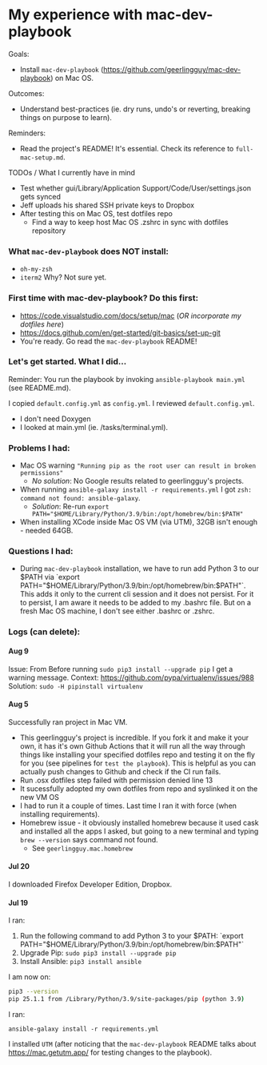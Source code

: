 # My experience with mac-dev-playbook

Goals:
- Install `mac-dev-playbook` (https://github.com/geerlingguy/mac-dev-playbook) on Mac OS.

Outcomes:
- Understand best-practices (ie. dry runs, undo's or reverting, breaking things on purpose to learn).

Reminders:
- Read the project's README! It's essential. Check its reference to `full-mac-setup.md`.

TODOs / What I currently have in mind
- Test whether gui/Library/Application Support/Code/User/settings.json gets synced
- Jeff uploads his shared SSH private keys to Dropbox
- After testing this on Mac OS, test dotfiles repo
  - Find a way to keep host Mac OS .zshrc in sync with dotfiles repository

### What `mac-dev-playbook` does NOT install:
- `oh-my-zsh`
- `iterm2`
Why? Not sure yet.

### First time with mac-dev-playbook? Do this first:

- https://code.visualstudio.com/docs/setup/mac (*OR incorporate my dotfiles here*)
- https://docs.github.com/en/get-started/git-basics/set-up-git
- You're ready. Go read the `mac-dev-playbook` README!

### Let's get started. What I did...

Reminder: You run the playbook by invoking `ansible-playbook main.yml` (see README.md).

I copied `default.config.yml` as `config.yml`. I reviewed `default.config.yml`.
- I don't need Doxygen
- I looked at main.yml (ie. /tasks/terminal.yml).

### Problems I had:
- Mac OS warning `"Running pip as the root user can result in broken permissions"`
	- *No solution*: No Google results related to geerlingguy's projects.
- When running `ansible-galaxy install -r requirements.yml` I got `zsh: command not found: ansible-galaxy`.
	- *Solution*: Re-run ``export PATH="$HOME/Library/Python/3.9/bin:/opt/homebrew/bin:$PATH"``
- When installing XCode inside Mac OS VM (via UTM), 32GB isn't enough - needed 64GB.

### Questions I had:
- During `mac-dev-playbook` installation, we have to run add Python 3 to our $PATH via `export PATH="$HOME/Library/Python/3.9/bin:/opt/homebrew/bin:$PATH"`. This adds it only to the current cli session and it does not persist. For it to persist, I am aware it needs to be added to my .bashrc file. But on a fresh Mac OS machine, I don't see either .bashrc or .zshrc.

### Logs (can delete):

#### Aug 9

Issue: From Before running `sudo pip3 install --upgrade pip` I get a warning message.
Context: https://github.com/pypa/virtualenv/issues/988
Solution: `sudo -H pipinstall virtualenv`

#### Aug 5

Successfully ran project in Mac VM.
- This geerlingguy's project is incredible. If you fork it and make it your own, it has it's own Github Actions that it will run all the way through things like installing your specified dotfiles repo and testing it on the fly for you (see pipelines for `test the playbook`). This is helpful as you can actually push changes to Github and check if the CI run fails.
- Run .osx dotfiles step failed with permission denied line 13
- It sucessfully adopted my own dotfiles from repo and syslinked it on the new VM OS
- I had to run it a couple of times. Last time I ran it with force (when installing requirements).
- Homebrew issue - it obviously installed homebrew because it used cask and installed all the apps I asked, but going to a new terminal and typing `brew --version` says command not found.
  - See `geerlingguy.mac.homebrew`

#### Jul 20

I downloaded Firefox Developer Edition, Dropbox.


#### Jul 19

I ran:

1. Run the following command to add Python 3 to your $PATH: `export PATH="$HOME/Library/Python/3.9/bin:/opt/homebrew/bin:$PATH"`
2. Upgrade Pip: `sudo pip3 install --upgrade pip`
3. Install Ansible: `pip3 install ansible`

I am now on:
```bash
pip3 --version
pip 25.1.1 from /Library/Python/3.9/site-packages/pip (python 3.9)
```

I ran:

`ansible-galaxy install -r requirements.yml`

I installed `UTM` (after noticing that the `mac-dev-playbook` README talks about https://mac.getutm.app/ for testing changes to the playbook).

